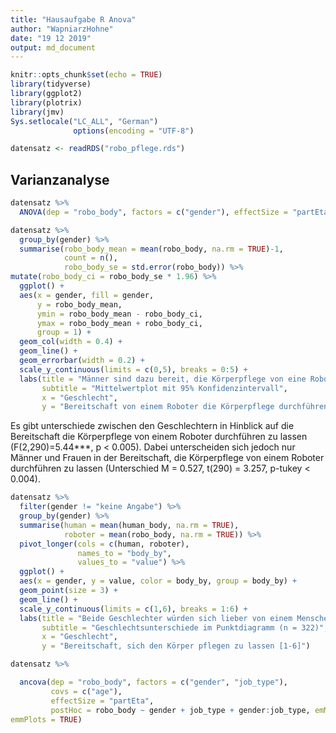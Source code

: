 ```yaml
---
title: "Hausaufgabe R Anova"
author: "WapniarzHohne"
date: "19 12 2019"
output: md_document
---
```


```r
knitr::opts_chunk$set(echo = TRUE)
library(tidyverse)
library(ggplot2)
library(plotrix)
library(jmv)
Sys.setlocale("LC_ALL", "German")
              options(encoding = "UTF-8")
```

```r
datensatz <- readRDS("robo_pflege.rds")
```

## Varianzanalyse

```r
datensatz %>%
  ANOVA(dep = "robo_body", factors = c("gender"), effectSize = "partEta", postHoc = robo_body ~ gender, emMeans = ~ gender, emmPlots = TRUE)

datensatz %>%
  group_by(gender) %>%
  summarise(robo_body_mean = mean(robo_body, na.rm = TRUE)-1, 
            count = n(),
            robo_body_se = std.error(robo_body)) %>%
mutate(robo_body_ci = robo_body_se * 1.96) %>%
  ggplot() +
  aes(x = gender, fill = gender,
      y = robo_body_mean,
      ymin = robo_body_mean - robo_body_ci,
      ymax = robo_body_mean + robo_body_ci,
      group = 1) +
  geom_col(width = 0.4) +
  geom_line() +
  geom_errorbar(width = 0.2) + 
  scale_y_continuous(limits = c(0,5), breaks = 0:5) + 
  labs(title = "Männer sind dazu bereit, die Körperpflege von eine Roboter durchführen zu lassen", 
       subtitle = "Mittelwertplot mit 95% Konfidenzintervall",
       x = "Geschlecht",
       y = "Bereitschaft von einem Roboter die Körperpflege durchführen zu lassen [0-5]", fill = "Geschlecht")
```
Es gibt unterschiede zwischen den Geschlechtern in Hinblick auf die Bereitschaft die Körperpflege von einem Roboter durchführen zu lassen (F(2,290)=5.44***, p < 0.005). Dabei unterscheiden sich jedoch nur Männer und Frauen in der Bereitschaft, die Körperpflege von einem Roboter durchführen zu lassen (Unterschied M = 0.527, t(290) = 3.257, p-tukey < 0.004).



```r
datensatz %>%
  filter(gender != "keine Angabe") %>%
  group_by(gender) %>%
  summarise(human = mean(human_body, na.rm = TRUE),
            roboter = mean(robo_body, na.rm = TRUE)) %>%
  pivot_longer(cols = c(human, roboter),
               names_to = "body_by",
               values_to = "value") %>%
  ggplot() +
  aes(x = gender, y = value, color = body_by, group = body_by) +
  geom_point(size = 3) +
  geom_line() +
  scale_y_continuous(limits = c(1,6), breaks = 1:6) +
  labs(title = "Beide Geschlechter würden sich lieber von einem Menschen den Körper pflegen lassen.",
       subtitle = "Geschlechtsunterschiede im Punktdiagramm (n = 322)",
       x = "Geschlecht",
       y = "Bereitschaft, sich den Körper pflegen zu lassen [1-6]")
```
```r

datensatz %>%

  ancova(dep = "robo_body", factors = c("gender", "job_type"),
         covs = c("age"),
         effectSize = "partEta",
         postHoc = robo_body ~ gender + job_type + gender:job_type, emMeans = ~ gender + job_type + gender:job_type,
emmPlots = TRUE)
```
